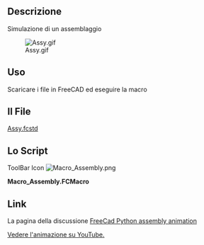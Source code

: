 <languages/>
<div class="mw-translate-fuzzy">
{{Macro/it
|Name=Simulazione di assemblaggio
|Icon=Macro_Assembly.png
|Description=Animazione di un assemblaggio con FreeCad e Python.
|Author=ralvejd
|Version=1.0
|Date=2014-08-08
|FCVersion=0.18 and below
|Download=The file [http://forum.freecadweb.org/download/file.php?id=6740 Assy.fcstd]<br />[https://www.freecadweb.org/wiki/images/a/a2/Macro_Assembly.png ToolBar Icon]
}}
</div>

==Descrizione==
Simulazione di un assemblaggio

[[File:Assy.gif]]

<span id="Uses"></span>
==Uso==

Scaricare i file in FreeCAD ed eseguire la macro

<span id="The_File"></span>
==Il File==

<div class="mw-translate-fuzzy">
[http://forum.freecadweb.org/download/file.php?id=6740 Assy.fcstd]
</div>

<span id="Script"></span>
==Lo Script==
ToolBar Icon [[Image:Macro_Assembly.png]]

'''Macro_Assembly.FCMacro'''

{{MacroCode|code=

#******************************************************************************
#
# Assembly animation by Joakim Isaksson 20140803
#
#******************************************************************************

import FreeCAD, FreeCADGui, Draft, Part
from FreeCAD import Gui
import math
from pivy import coin
from PySide import QtCore, QtGui
from time import sleep

# + + + + + + BEGIN Animation configuration  + + + + + +

doc_name = "Assy"      # The document name of the FreeCAD model
ani_startwait = 3000   # Milliseconds before the animation starting
ani_partwait   = 50   # Milliseconds before the part begin to move
ani_bitrate = 10      # Milliseconds between part moves
ani_dist = 5         # Distance part moves each time
ani_offset_dist = 200   # Distance part is moved before the animation starts

# Tuples for all parts label
#  *  First item in Tuples is the animation view angle
#  *  The remaining items are label on parts to be assembled in list sequence
ani_1  = ( "z-" , "ChassieBack_001" , "ChassieWall_001" , "ChassieWall_002" ,
           "ChassieWall_003" , "ChassieWall_004" , "ChassieWall_005" ,
           "ChassieFront_001" ) ;
ani_2  = ( "z-" , "ISO4762_M4x12_001" , "ISO4762_M4x12_002" ,
           "ISO4762_M4x12_003" , "ISO4762_M4x12_004" , "ISO4762_M4x12_005" ,
           "ISO4762_M4x12_006" , "ISO4762_M4x12_007" , "ISO4762_M4x12_008" ,
           "ISO4762_M4x12_009" , "ISO4762_M4x12_010" ) ;
ani_3  = ( "z+" , "ISO4762_M4x12_011" , "ISO4762_M4x12_012" ,
           "ISO4762_M4x12_013" , "ISO4762_M4x12_014" , "ISO4762_M4x12_015" ,
           "ISO4762_M4x12_016" , "ISO4762_M4x12_017" , "ISO4762_M4x12_018" ,
           "ISO4762_M4x12_019" , "ISO4762_M4x12_020" ) ;
ani_4  = ( "z+" , "EuroCard_001" , "EuroCard_002" , "EuroCard_003" ,
           "EuroCard_004" ) ;
ani_5  = ( "z+" , "Panel_005" ,  "Panel_006" , "Panel_007" , "Panel_008" ) ;
ani_6  = ( "z+" , "ISO7380_M3x8_" , "ISO7380_M3x8_001" , "ISO7380_M3x8_002" ,
           "ISO7380_M3x8_003" , "ISO7380_M3x8_004" , "ISO7380_M3x8_005" ,
           "ISO7380_M3x8_006" , "ISO7380_M3x8_007" , "ISO7380_M3x8_008" ,
           "ISO7380_M3x8_009" ) ;
ani_7  = ( "z-" , "Panel_001" , "Panel_002" , "Panel_003" , "Panel_004" ) ;
ani_8  = ( "z-" , "ISO7380_M3x8_010" , "ISO7380_M3x8_011" ,
           "ISO7380_M3x8_012" , "ISO7380_M3x8_013" , "ISO7380_M3x8_014" ,
           "ISO7380_M3x8_015" , "ISO7380_M3x8_016" , "ISO7380_M3x8_017" ,
           "ISO7380_M3x8_018" , "ISO7380_M3x8_019" ) ;
ani_9  = ( "y-" , "LidBottom_001" ) ;
ani_10 = ( "y-" , "ISO10642_M3x8_" , "ISO10642_M3x8_001" ,
           "ISO10642_M3x8_002" , "ISO10642_M3x8_003" , "ISO10642_M3x8_004" ,
           "ISO10642_M3x8_005" , "ISO10642_M3x8_006" , "ISO10642_M3x8_007" ,
           "ISO10642_M3x8_008" , "ISO10642_M3x8_009" ) ;
ani_11 = ( "y+" , "LidTop_001" ) ;
ani_12 = ( "y+" , "ISO10642_M3x8_010" , "ISO10642_M3x8_011" ,
           "ISO10642_M3x8_012" , "ISO10642_M3x8_013" , "ISO10642_M3x8_014" ,
           "ISO10642_M3x8_015" , "ISO10642_M3x8_016" , "ISO10642_M3x8_017" ,
           "ISO10642_M3x8_018" , "ISO10642_M3x8_019" ) ;

# Set the animation end view
ani_end = "z-"

# Camera oriantations
#  *  Edit this tuples to your need
rear_view_pos    = ( -400 , -80 , 480 ) ;
rear_view_ang    = ( 0 , 1 , 0  ) ;
front_view_pos    = ( -400 , 80 , 480 ) ;
front_view_ang    = ( 0 , -1 , 0  ) ;
top_view_pos    = ( -400 , -80 , 480  ) ;
top_view_ang    = ( -1 , 0 , 0 ) ;
bottom_view_pos = ( -400 , 80 , -480 );
bottom_view_ang = ( 1 , 0 , 0 ) ;

# + + + + + + END Animation configuration  + + + + + +

# + + + + + + Function  + + + + + +

def pulse(milliseconds):
   for i in range(milliseconds/10  ):
      Gui.updateGui( )
      sleep(0.01)

def setView(axis_vector, rotation_vector):
   r=App.Rotation(App.Vector(axis_vector),App.Vector(rotation_vector))
   Gui.ActiveDocument.ActiveView.setCameraOrientation(r.Q)

def getPartName(label):
   for i in App.ActiveDocument.Objects:
      if str(i.Label) == label:
         #App.Console.PrintMessage(str(i.Name) + "  <->  " + i.Label + "\n")
         return str(i.Name)

def animate(aniList):
   total = len(aniList)
   for n in range(1,total):
      direction = aniList[0]
      #App.Console.PrintMessage(str(aniList) + " : " + str(direction) + "\n")
      part_name = getPartName(aniList[n])
      tmpX = App.getDocument(doc_name).getObject(part_name).Placement.Base[0]
      tmpY = App.getDocument(doc_name).getObject(part_name).Placement.Base[1]
      tmpZ = App.getDocument(doc_name).getObject(part_name).Placement.Base[2]
      tmpRotation=App.ActiveDocument.getObject(part_name).Placement.Rotation
      #Show the part
      if direction == "x+":   #TODO not tested
         setView(rear_view_pos , rear_view_ang)
         tmpDist = tmpX + ani_offset_dist
         sel = FreeCADGui.Selection.clearSelection (doc_name )
         App.ActiveDocument.getObject(part_name).Placement=App.Placement\
               (App.Vector(tmpX,tmpDist,tmpZ), App.Rotation(tmpRotation),\
                App.Vector(0,0,0))
         Gui.getDocument(doc_name).getObject(part_name).Visibility=True
         pulse(ani_partwait)
         
         for i in range(0,ani_step):
            tmpDist = tmpDist - ani_dist
            App.ActiveDocument.getObject(part_name).Placement=\
                   App.Placement(App.Vector(tmpX,tmpDist,tmpZ),\
                   App.Rotation(tmpRotation), App.Vector(0,0,0))
            pulse(ani_bitrate)

      elif direction == "x-":   #TODO not tested
         setView(front_view_pos , front_view_ang)
         tmpDist = tmpX - ani_offset_dist
         sel = FreeCADGui.Selection.clearSelection (doc_name )
         App.ActiveDocument.getObject(part_name).Placement=App.Placement\
               (App.Vector(tmpX,tmpDist,tmpZ),\
               App.Rotation(tmpRotation), App.Vector(0,0,0))
         Gui.getDocument(doc_name).getObject(part_name).Visibility=True
         pulse(ani_partwait)
         
         for i in range(0,ani_step):
            tmpDist = tmpDist + ani_dist
            App.ActiveDocument.getObject(part_name).Placement=App.\
                   Placement(App.Vector(tmpX,tmpDist,tmpZ),\
                   App.Rotation(tmpRotation), App.Vector(0,0,0))
            pulse(ani_bitrate)

      elif direction == "y+":
         setView(rear_view_pos , rear_view_ang)
         tmpDist = tmpY + ani_offset_dist
         sel = FreeCADGui.Selection.clearSelection (doc_name )
         App.ActiveDocument.getObject(part_name).Placement=App.Placement\
               (App.Vector(tmpX,tmpDist,tmpZ), App.Rotation(tmpRotation),\
               App.Vector(0,0,0))
         Gui.getDocument(doc_name).getObject(part_name).Visibility=True
         pulse(ani_partwait)
         
         for i in range(0,ani_step):
            tmpDist = tmpDist - ani_dist
            App.ActiveDocument.getObject(part_name).Placement=App.\
                   Placement(App.Vector(tmpX,tmpDist,tmpZ),\
                   App.Rotation(tmpRotation),App.Vector(0,0,0))
            pulse(ani_bitrate)

      elif direction == "y-":
         setView(front_view_pos , front_view_ang)
         tmpDist = tmpY - ani_offset_dist
         sel = FreeCADGui.Selection.clearSelection (doc_name )
         App.ActiveDocument.getObject(part_name).Placement=App.Placement\
               (App.Vector(tmpX,tmpDist,tmpZ), App.Rotation(tmpRotation),\
               App.Vector(0,0,0))
         Gui.getDocument(doc_name).getObject(part_name).Visibility=True
         pulse(ani_partwait)
         
         for i in range(0,ani_step):
            tmpDist = tmpDist + ani_dist
            App.ActiveDocument.getObject(part_name).Placement=App.\
                   Placement(App.Vector(tmpX,tmpDist,tmpZ),\
                   App.Rotation(tmpRotation), App.Vector(0,0,0))
            pulse(ani_bitrate)

      elif direction == "z+":
         setView(top_view_pos , top_view_ang)
         tmpDist = tmpZ +ani_offset_dist
         sel = FreeCADGui.Selection.clearSelection (doc_name )
         App.ActiveDocument.getObject(part_name).Placement=App.Placement\
               (App.Vector(tmpX,tmpY,tmpDist), App.Rotation(tmpRotation),\
               App.Vector(0,0,0))
         Gui.getDocument(doc_name).getObject(part_name).Visibility=True
         pulse(ani_partwait)
         
         for i in range(0,ani_step):
            tmpDist = tmpDist - ani_dist
            App.ActiveDocument.getObject(part_name).Placement=App.\
                   Placement(App.Vector(tmpX,tmpY,tmpDist),\
                   App.Rotation(tmpRotation), App.Vector(0,0,0))
            pulse(ani_bitrate)

      elif direction == "z-":
         setView(bottom_view_pos , bottom_view_ang)
         tmpDist = tmpZ - ani_offset_dist
         sel = FreeCADGui.Selection.clearSelection (doc_name )
         App.ActiveDocument.getObject(part_name).Placement=App.Placement\
               (App.Vector(tmpX,tmpY,tmpDist), App.Rotation(tmpRotation),\
               App.Vector(0,0,0))
         Gui.getDocument(doc_name).getObject(part_name).Visibility=True
         pulse(ani_partwait)
         
         for i in range(0,ani_step):
            tmpDist = tmpDist + ani_dist
            App.ActiveDocument.getObject(part_name).Placement=App.\
                   Placement(App.Vector(tmpX,tmpY,tmpDist),\
                   App.Rotation(tmpRotation), App.Vector(0,0,0))
            pulse(ani_bitrate)

def theend(direction):
   if direction == "x+":
      setView(rear_view_pos , rear_view_ang)
   elif direction == "x-":
      setView(front_view_pos , front_view_ang)
   elif direction == "y+":
      setView(rear_view_pos , rear_view_ang)
   elif direction == "y-":
      setView(front_view_pos , front_view_ang)
   elif direction == "z+":
      setView(top_view_pos , top_view_ang)
   elif direction == "z-":
      setView(bottom_view_pos , bottom_view_ang)

def startAnimation():
 # Animation sequence
   animate(ani_1)
   animate(ani_2)
   animate(ani_3)
   animate(ani_4)
   animate(ani_5)
   animate(ani_6)
   animate(ani_7)
   animate(ani_8)
   animate(ani_9)
   animate(ani_10)
   animate(ani_11)
   animate(ani_12)
   theend(ani_end)
   Gui.ActiveDocument.ActiveView.startAnimating(0,1,0,0.2) #TODO fixit

# + + + + + + Main + + + + + +
# Set full screen
App.setActiveDocument(doc_name)
App.ActiveDocument=App.getDocument(doc_name)
ActiveDocument=Gui.getDocument(doc_name)
Gui.updateGui ( )
mw=QtGui.qApp.activeWindow()
ev=QtGui.QKeyEvent(QtCore.QEvent.KeyPress,\
   QtCore.Qt.Key_F11,QtCore.Qt.NoModifier)
QtGui.qApp.sendEvent(mw,ev)

# A short break for the GUI to catch up
pulse(ani_startwait)

# Adjust ani_offset if Modulus != 0
ani_offset_dist = ani_offset_dist - ani_offset_dist % ani_dist

# Calculate the required number of steps for the animation
ani_step = ani_offset_dist / ani_dist

startAnimation()
}}

<div class="mw-translate-fuzzy">
==Link== 
La pagina della discussione [http://forum.freecadweb.org/viewtopic.php?f=22&t=7256 FreeCad Python assembly animation]
</div>

[http://youtu.be/5Ik2Bh4wXYg Vedere l'animazione su YouTube.]
{{clear}}
